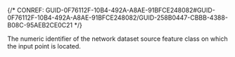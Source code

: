 

{/* CONREF: GUID-0F76112F-10B4-492A-A8AE-91BFCE248082#GUID-0F76112F-10B4-492A-A8AE-91BFCE248082/GUID-258B0447-CBBB-4388-B08C-95AEB2CE0C21  */}

The numeric identifier of the network dataset source feature class on which the input point is located. 
